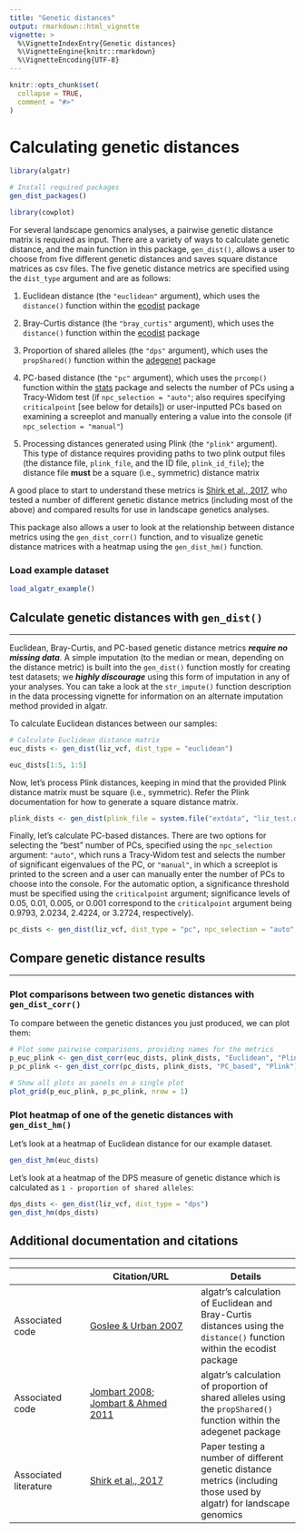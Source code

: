 ```yaml
---
title: "Genetic distances"
output: rmarkdown::html_vignette
vignette: >
  %\VignetteIndexEntry{Genetic distances}
  %\VignetteEngine{knitr::rmarkdown}
  %\VignetteEncoding{UTF-8}
---
```


```r
knitr::opts_chunk$set(
  collapse = TRUE,
  comment = "#>"
)
```

# Calculating genetic distances

```r
library(algatr)
```

```r
# Install required packages
gen_dist_packages()
```

```r
library(cowplot)
```

For several landscape genomics analyses, a pairwise genetic distance matrix is required as input. There are a variety of ways to calculate genetic distance, and the main function in this package, `gen_dist()`, allows a user to choose from five different genetic distances and saves square distance matrices as csv files. The five genetic distance metrics are specified using the `dist_type` argument and are as follows:

1.  Euclidean distance (the `"euclidean"` argument), which uses the `distance()` function within the [ecodist](https://cran.r-project.org/web/packages/ecodist/index.html) package

2.  Bray-Curtis distance (the `"bray_curtis"` argument), which uses the `distance()` function within the [ecodist](https://cran.r-project.org/web/packages/ecodist/index.html) package

3.  Proportion of shared alleles (the `"dps"` argument), which uses the `propShared()` function within the [adegenet](https://cran.r-project.org/web/packages/adegenet/index.html) package

4.  PC-based distance (the `"pc"` argument), which uses the `prcomp()` function within the [stats](https://stat.ethz.ch/R-manual/R-devel/library/stats/html/00Index.html) package and selects the number of PCs using a Tracy-Widom test (if `npc_selection = "auto"`; also requires specifying `criticalpoint` [see below for details]) or user-inputted PCs based on examining a screeplot and manually entering a value into the console (if `npc_selection = "manual"`)

5.  Processing distances generated using Plink (the `"plink"` argument). This type of distance requires providing paths to two plink output files (the distance file, `plink_file`, and the ID file, `plink_id_file`); the distance file **must** be a square (i.e., symmetric) distance matrix

A good place to start to understand these metrics is [Shirk et al., 2017](https://onlinelibrary.wiley.com/doi/abs/10.1111/1755-0998.12684), who tested a number of different genetic distance metrics (including most of the above) and compared results for use in landscape genetics analyses.

This package also allows a user to look at the relationship between distance metrics using the `gen_dist_corr()` function, and to visualize genetic distance matrices with a heatmap using the `gen_dist_hm()` function.

### Load example dataset

```r
load_algatr_example()
```

## Calculate genetic distances with `gen_dist()`

------------------------------------------------------------------------

Euclidean, Bray-Curtis, and PC-based genetic distance metrics ***require no missing data***. A simple imputation (to the median or mean, depending on the distance metric) is built into the `gen_dist()` function mostly for creating test datasets; we ***highly discourage*** using this form of imputation in any of your analyses. You can take a look at the `str_impute()` function description in the data processing vignette for information on an alternate imputation method provided in algatr.

To calculate Euclidean distances between our samples:

```r
# Calculate Euclidean distance matrix
euc_dists <- gen_dist(liz_vcf, dist_type = "euclidean")

euc_dists[1:5, 1:5]
```

Now, let's process Plink distances, keeping in mind that the provided Plink distance matrix must be square (i.e., symmetric). Refer the Plink documentation for how to generate a square distance matrix.

```r
plink_dists <- gen_dist(plink_file = system.file("extdata", "liz_test.dist", package = "algatr"), plink_id_file = system.file("extdata", "liz_test.dist.id", package = "algatr"), dist_type = "plink")
```

Finally, let's calculate PC-based distances. There are two options for selecting the "best" number of PCs, specified using the `npc_selection` argument: `"auto"`, which runs a Tracy-Widom test and selects the number of significant eigenvalues of the PC, or `"manual"`, in which a screeplot is printed to the screen and a user can manually enter the number of PCs to choose into the console. For the automatic option, a significance threshold must be specified using the `criticalpoint` argument; significance levels of 0.05, 0.01, 0.005, or 0.001 correspond to the `criticalpoint` argument being 0.9793, 2.0234, 2.4224, or 3.2724, respectively).

```r
pc_dists <- gen_dist(liz_vcf, dist_type = "pc", npc_selection = "auto", criticalpoint = 2.0234)
```

## Compare genetic distance results

------------------------------------------------------------------------

### Plot comparisons between two genetic distances with `gen_dist_corr()`

To compare between the genetic distances you just produced, we can plot them:

```r
# Plot some pairwise comparisons, providing names for the metrics
p_euc_plink <- gen_dist_corr(euc_dists, plink_dists, "Euclidean", "Plink")
p_pc_plink <- gen_dist_corr(pc_dists, plink_dists, "PC_based", "Plink")

# Show all plots as panels on a single plot
plot_grid(p_euc_plink, p_pc_plink, nrow = 1)
```

### Plot heatmap of one of the genetic distances with `gen_dist_hm()`

Let's look at a heatmap of Euclidean distance for our example dataset.

```r
gen_dist_hm(euc_dists)
```

Let's look at a heatmap of the DPS measure of genetic distance which is calculated as `1 - proportion of shared alleles`:

```r
dps_dists <- gen_dist(liz_vcf, dist_type = "dps")
gen_dist_hm(dps_dists)
```

## Additional documentation and citations

------------------------------------------------------------------------

|   | Citation/URL | Details |
|-------------------|----------------------------|-------------------------|
| Associated code | [Goslee & Urban 2007](https://cran.r-project.org/web/packages/ecodist/index.html) | algatr's calculation of Euclidean and Bray-Curtis distances using the `distance()` function within the ecodist package |
| Associated code | [Jombart 2008](https://academic.oup.com/bioinformatics/article/24/11/1403/191127); [Jombart & Ahmed 2011](https://academic.oup.com/bioinformatics/article/27/21/3070/218892) | algatr's calculation of proportion of shared alleles using the `propShared()` function within the adegenet package |
| Associated literature | [Shirk et al., 2017](https://onlinelibrary.wiley.com/doi/abs/10.1111/1755-0998.12684) | Paper testing a number of different genetic distance metrics (including those used by algatr) for landscape genomics |
